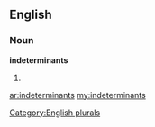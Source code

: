 ==English==

===Noun===
'''indeterminants'''

# {{plural of|[[indeterminant]]}}

[[Category:English plurals]]

[[ar:indeterminants]]
[[my:indeterminants]]